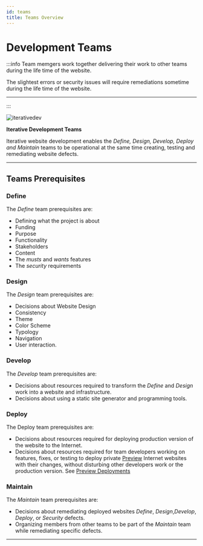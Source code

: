 ```yaml
---
id: teams
title: Teams Overview
---
```


# Development Teams

:::info
Team memgers work together delivering their work to other teams during the life time of the website.

The slightest errors or security issues will require remediations sometime during the life time of the website.

---

:::

![iterativedev](/img/iterativedev.png)

**Iterative Development Teams**

Iterative website development enables the *Define, Design, Develop, Deploy and Maintain* teams to be operational at the same time creating, testing and remediating website defects.

---

## Teams Prerequisites

### Define

The *Define* team prerequisites are: 
- Defining what the project is about
- Funding
- Purpose
- Functionality
- Stakeholders
- Content
- The *musts* and *wants* features
- The *security* requirements

### Design

The *Design* team prerequisites are:
- Decisions about Website Design
- Consistency
- Theme
- Color Scheme
- Typology
- Navigation
- User interaction.

### Develop

The *Develop* team prerequisites are: 
- Decisions about resources required to transform the *Define* and *Design* work into a website and infrastructure. 
- Decisions about using a static site generator and programming tools.

### Deploy

The Deploy team prerequisites are: 
- Decisions about resources required for deploying production version of the website to the Internet.
- Decisions about resources required for team developers working on features, fixes, or testing to deploy private [Preview](deploy#preview) Internet websites with their changes, without disturbing other developers work or the production version.  See [Preview Deployments](glossary#preview-deployments)

### Maintain

The *Maintain* team prerequisites are: 
- Decisions about remediating deployed websites *Define*, *Design*,*Develop*, *Deploy*, or *Security* defects.
- Organizing members from other teams to be part of the *Maintain* team while remediating specific defects.

---
